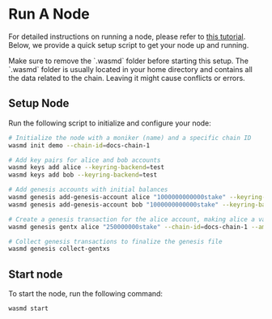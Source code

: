 
# Run A Node

For detailed instructions on running a node, please refer to
[this tutorial](https://tutorials.cosmos.network/tutorials/3-run-node/). Below, we provide a quick
setup script to get your node up and running.

<Callout type="warning">
  Make sure to remove the `.wasmd` folder before starting this setup. The `.wasmd` folder is usually
  located in your home directory and contains all the data related to the chain. Leaving it might
  cause conflicts or errors.
</Callout>

## Setup Node

Run the following script to initialize and configure your node:

```sh
# Initialize the node with a moniker (name) and a specific chain ID
wasmd init demo --chain-id=docs-chain-1

# Add key pairs for alice and bob accounts
wasmd keys add alice --keyring-backend=test
wasmd keys add bob --keyring-backend=test

# Add genesis accounts with initial balances
wasmd genesis add-genesis-account alice "1000000000000stake" --keyring-backend=test
wasmd genesis add-genesis-account bob "1000000000000stake" --keyring-backend=test

# Create a genesis transaction for the alice account, making alice a validator
wasmd genesis gentx alice "250000000stake" --chain-id=docs-chain-1 --amount="250000000stake" --keyring-backend=test

# Collect genesis transactions to finalize the genesis file
wasmd genesis collect-gentxs
```

## Start node

To start the node, run the following command:

```sh
wasmd start
```
